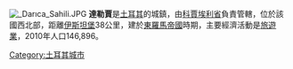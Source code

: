 [[Image:_Darıca_Sahili.JPG|thumb]]	
'''達勒賈'''是[[土耳其|土耳其]]的城鎮，由[[科賈埃利省|科賈埃利省]]負責管轄，位於該國西北部，距離[[伊斯坦堡|伊斯坦堡]]38公里，建於[[東羅馬帝國|東羅馬帝國]]時期，主要經濟活動是[[旅遊業|旅遊業]]，2010年人口146,896。

{{Turkey-geo-stub}}
[[Category:土耳其城市|Category:土耳其城市]]